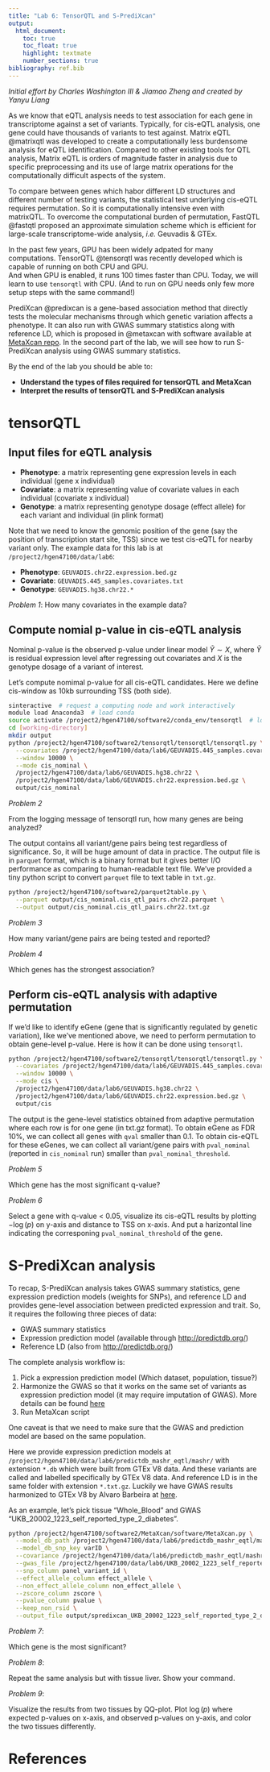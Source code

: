 ```yaml
---
title: "Lab 6: TensorQTL and S-PrediXcan"
output:
  html_document:
    toc: true
    toc_float: true
    highlight: textmate
    number_sections: true
bibliography: ref.bib
---
```


*Initial effort by Charles Washington III & Jiamao Zheng and created by Yanyu Liang*

As we know that eQTL analysis needs to test association for each gene in transcriptome against a set of variants.
Typically, for cis-eQTL analysis, one gene could have thousands of variants to test against. 
Matrix eQTL @matrixqtl was developed to create a computationally less burdensome analysis for eQTL identification. 
Compared to other existing tools for QTL analysis, Matrix eQTL is orders of magnitude faster in analysis due to specific preprocessing and its use of large matrix operations for the computationally difficult aspects of the system. 

To compare between genes which habor different LD structures and different number of testing variants, the statistical test underlying cis-eQTL requires permutation.
So it is computationally intensive even with matrixQTL. 
To overcome the computational burden of permutation, FastQTL @fastqtl proposed an approximate simulation scheme which is efficient for large-scale transcriptome-wide analysis, *i.e.* Geuvadis & GTEx.

In the past few years, GPU has been widely adpated for many computations. 
TensorQTL @tensorqtl was recently developed which is capable of running on both CPU and GPU.   
And when GPU is enabled, it runs 100 times faster than CPU. 
Today, we will learn to use `tensorqtl` with CPU. (And to run on GPU needs only few more setup steps with the same command!)

PrediXcan @predixcan is a gene-based association method that directly tests the molecular mechanisms through which genetic variation affects a phenotype. 
It can also run with GWAS summary statistics along with reference LD, which is proposed in @metaxcan with software available at [MetaXcan repo](https://github.com/hakyimlab/MetaXcan).
In the second part of the lab, we will see how to run S-PrediXcan analysis using GWAS summary statistics. 

By the end of the lab you should be able to:

- **Understand the types of files required for tensorQTL and MetaXcan**  
- **Interpret the results of tensorQTL and S-PrediXcan analysis**  


# tensorQTL

## Input files for eQTL analysis

* **Phenotype**: a matrix representing gene expression levels in each individual (gene x individual)
* **Covariate**: a matrix representing value of covariate values in each individual (covariate x individual)
* **Genotype**: a matrix representing genotype dosage (effect allele) for each variant and individual (in plink format)

Note that we need to know the genomic position of the gene (say the position of transcription start site, TSS) since we test cis-eQTL for nearby variant only. The example data for this lab is at `/project2/hgen47100/data/lab6`:

* **Phenotype**: `GEUVADIS.chr22.expression.bed.gz`
* **Covariate**: `GEUVADIS.445_samples.covariates.txt`
* **Genotype**: `GEUVADIS.hg38.chr22.*`

*Problem 1*: How many covariates in the example data?

## Compute nomial p-value in cis-eQTL analysis

Nominal p-value is the observed p-value under linear model $\tilde{Y} \sim X$, where $\tilde{Y}$ is residual expression level after regressing out covariates and $X$ is the genotype dosage of a variant of interest.

Let's compute nomimal p-value for all cis-eQTL candidates. 
Here we define cis-window as 10kb surrounding TSS (both side). 

```bash
sinteractive  # request a computing node and work interactively
module load Anaconda3  # load conda
source activate /project2/hgen47100/software2/conda_env/tensorqtl  # load dependencies for tensorqtl 
cd [working-directory]
mkdir output
python /project2/hgen47100/software2/tensorqtl/tensorqtl/tensorqtl.py \
  --covariates /project2/hgen47100/data/lab6/GEUVADIS.445_samples.covariates.txt \
  --window 10000 \
  --mode cis_nominal \
  /project2/hgen47100/data/lab6/GEUVADIS.hg38.chr22 \
  /project2/hgen47100/data/lab6/GEUVADIS.chr22.expression.bed.gz \
  output/cis_nominal
```

*Problem 2*

From the logging message of tensorqtl run, how many genes are being analyzed? 

The output contains all variant/gene pairs being test regardless of significance. 
So, it will be huge amount of data in practice. 
The output file is in `parquet` format, which is a binary format but it gives better I/O performance as comparing to human-readable text file. 
We've provided a tiny python script to convert `parquet` file to text table in `txt.gz`.

```bash
python /project2/hgen47100/software2/parquet2table.py \
  --parquet output/cis_nominal.cis_qtl_pairs.chr22.parquet \
  --output output/cis_nominal.cis_qtl_pairs.chr22.txt.gz
```

*Problem 3*

How many variant/gene pairs are being tested and reported?

*Problem 4*

Which genes has the strongest association?



## Perform cis-eQTL analysis with adaptive permutation

If we'd like to identify eGene (gene that is significantly regulated by genetic variation), like we've mentioned above, we need to perform permutation to obtain gene-level p-value. 
Here is how it can be done using `tensorqtl`.

```bash
python /project2/hgen47100/software2/tensorqtl/tensorqtl/tensorqtl.py \
  --covariates /project2/hgen47100/data/lab6/GEUVADIS.445_samples.covariates.txt \
  --window 10000 \
  --mode cis \
  /project2/hgen47100/data/lab6/GEUVADIS.hg38.chr22 \
  /project2/hgen47100/data/lab6/GEUVADIS.chr22.expression.bed.gz \
  output/cis
```


The output is the gene-level statistics obtained from adaptive permutation where each row is for one gene (in txt.gz format).
To obtain eGene as FDR 10%, we can collect all genes with `qval` smaller than 0.1. 
To obtain cis-eQTL for these eGenes, we can collect all variant/gene pairs with `pval_nominal` (reported in `cis_nominal` run) smaller than `pval_nominal_threshold`.

*Problem 5*

Which gene has the most significant q-value?

*Problem 6*

Select a gene with q-value < 0.05, visualize its cis-eQTL results by plotting $-\log(p)$
on y-axis and distance to TSS on x-axis. And put a harizontal line indicating the corresponing `pval_nominal_threshold` of the gene.

# S-PrediXcan analysis

To recap, S-PrediXcan analysis takes GWAS summary statistics, gene expression prediction models (weights for SNPs), and reference LD and provides gene-level association between predicted expression and trait. 
So, it requires the following three pieces of data:

* GWAS summary statistics 
* Expression prediction model (available through [http://predictdb.org/](http://predictdb.org/))
* Reference LD (also from [http://predictdb.org/](http://predictdb.org/))

The complete analysis workflow is:

1. Pick a expression prediction model (Which dataset, population, tissue?)
2. Harmonize the GWAS so that it works on the same set of variants as expression prediction model (it may require imputation of GWAS). More details can be found [here](https://github.com/hakyimlab/MetaXcan/wiki/Tutorial:-GTEx-v8-MASH-models-integration-with-a-Coronary-Artery-Disease-GWAS)
3. Run MetaXcan script

One caveat is that we need to make sure that the GWAS and prediction model are based on the same population. 

Here we provide expression prediction models at `/project2/hgen47100/data/lab6/predictdb_mashr_eqtl/mashr/` with extension `*.db` which were built from GTEx V8 data. 
And these variants are called and labelled specifically by GTEx V8 data.
And reference LD is in the same folder with extension `*.txt.gz`.
Luckily we have GWAS results harmonized to GTEx V8 by Alvaro Barbeira at [here](https://uchicago.box.com/s/tkoya2h769hyvs8e2texokpsw8qqoop3).  

As an example, let's pick tissue "Whole_Blood" and GWAS "UKB_20002_1223_self_reported_type_2_diabetes".

```bash
python /project2/hgen47100/software2/MetaXcan/software/MetaXcan.py \
  --model_db_path /project2/hgen47100/data/lab6/predictdb_mashr_eqtl/mashr/mashr_Whole_Blood.db \
  --model_db_snp_key varID \
  --covariance /project2/hgen47100/data/lab6/predictdb_mashr_eqtl/mashr/mashr_Whole_Blood.txt.gz \
  --gwas_file /project2/hgen47100/data/lab6/UKB_20002_1223_self_reported_type_2_diabetes.txt.gz \
  --snp_column panel_variant_id \
  --effect_allele_column effect_allele \
  --non_effect_allele_column non_effect_allele \
  --zscore_column zscore \
  --pvalue_column pvalue \
  --keep_non_rsid \
  --output_file output/spredixcan_UKB_20002_1223_self_reported_type_2_diabetes.csv
```

*Problem 7*: 

Which gene is the most significant?

*Problem 8*: 

Repeat the same analysis but with tissue liver. Show your command.

*Problem 9*:

Visualize the results from two tissues by QQ-plot. Plot $\log(p)$ where expected p-values on x-axis, and observed p-values on y-axis, and color the two tissues differently.

# References